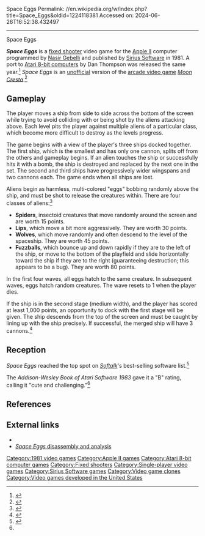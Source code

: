 Space Eggs
Permalink: //en.wikipedia.org/w/index.php?title=Space_Eggs&oldid=1224118381
Accessed on: 2024-06-26T16:52:38.432497



------
Space Eggs
{{Short description|1981 video game}}
{{Infobox video game
|title = Space Eggs
|image = Space Eggs cover.jpg
|caption = 
|publisher = [[Sirius Software]]
|designer = 
|programmer = '''Apple II'''<br>[[Nasir Gebelli]]<ref>{{cite web|title=The Giant List of Classic Game Programmers|url=http://dadgum.com/giantlist|last1=Hague|first1=James}}</ref><br>'''Atari 8-bit'''<br>Dan Thompson
|released = 1981
|genre = [[Fixed shooter]]
|modes = [[Single-player video game|Single-player]]
|platforms = [[Apple II]], [[Atari 8-bit]]
}}
<!-- Deleted image removed: [[Image:Space Eggs title.png|thumb|280px|Title screen]] -->
<!-- Deleted image removed: [[Image:Space Eggs.png|thumb|280px|The first level]] -->

'''''Space Eggs''''' is a [[fixed shooter]] video game for the [[Apple II]] computer programmed by [[Nasir Gebelli]] and published by [[Sirius Software]] in 1981. A port to [[Atari 8-bit computers]] by Dan Thompson was released the same year.<ref name="mania">{{cite web |title=Space Eggs |url=http://www.atarimania.com/game-atari-400-800-xl-xe-space-eggs_4822.html |website=Atari Mania}}</ref> ''Space Eggs'' is an [[Copyright infringement|unofficial]] version of the [[arcade video game]] ''[[Moon Cresta]]''.<ref name=aw>{{cite book |title=The Addison-Wesley Book of Atari Software 1983 |date=1983 |publisher=Addison-Wesley |page=76 |url=http://www.atarimania.com/documents/The-Book-of-Atari-Software-1983.pdf}}</ref>

==Gameplay==
The player moves a ship from side to side across the bottom of the screen while trying to avoid colliding with or being shot by the aliens attacking above. Each level pits the player against multiple aliens of a particular class, which become more difficult to destroy as the levels progress.

The game begins with a view of the player's three ships docked together. The first ship, which is the smallest and has only one cannon, splits off from the others and gameplay begins. If an alien touches the ship or successfully hits it with a bomb, the ship is destroyed and replaced by the next one in the set. The second and third ships have progressively wider wingspans and two cannons each. The game ends when all ships are lost. 

Aliens begin as harmless, multi-colored "eggs" bobbing randomly above the ship, and must be shot to release the creatures within. There are four classes of aliens:<ref name="manual">{{cite book |title=Space Eggs Manual |date=1981 |publisher=Sirius Software |url=https://archive.org/details/Space_Eggs/page/n1}}</ref>

*'''Spiders''', insectoid creatures that move randomly around the screen and are worth 15 points.
*'''Lips''', which move a bit more aggressively. They are worth 30 points.
*'''Wolves''', which move randomly and often descend to the level of the spaceship. They are worth 45 points.
*'''Fuzzballs''', which bounce up and down rapidly if they are to the left of the ship, or move to the bottom of the playfield and slide horizontally toward the ship if they are to the right (guaranteeing destruction; this appears to be a bug). They are worth 80 points.

In the first four waves, all eggs hatch to the same creature. In subsequent waves, eggs hatch random creatures. The wave resets to 1 when the player dies.

If the ship is in the second stage (medium width), and the player has scored at least 1,000 points, an opportunity to dock with the first stage will be given. The ship descends from the top of the screen and must be caught by lining up with the ship precisely. If successful, the merged ship will have 3 cannons.<ref name="manual">{{cite book |title=Space Eggs Manual |date=1981 |publisher=Sirius Software |url=https://archive.org/details/Space_Eggs/page/n1}}</ref>

==Reception==
''Space Eggs'' reached the top spot on ''[[Softalk]]'''s best-selling software list.<ref name="golden-age">{{cite web|title=Nasir Gebelli and the early days of Sirius Software|url=https://allincolorforaquarter.blogspot.com/2015/08/nasir-gebelli-and-early-days-of-sirius.html|website=The Golden Age Arcade Historian|date=August 28, 2015}}</ref>

The ''Addison-Wesley Book of Atari Software 1983'' gave it a "B" rating, calling it "cute and challenging."<ref name=aw/>

==References==
{{Reflist}}

==External links==
*{{internet archive game|a8b_Space_Eggs_1981_Sirius_Software_US_k_file}}
*[https://6502disassembly.com/a2-space-eggs/ ''Space Eggs'' disassembly and analysis]

[[Category:1981 video games]]
[[Category:Apple II games]]
[[Category:Atari 8-bit computer games]]
[[Category:Fixed shooters]]
[[Category:Single-player video games]]
[[Category:Sirius Software games]]
[[Category:Video game clones]]
[[Category:Video games developed in the United States]]